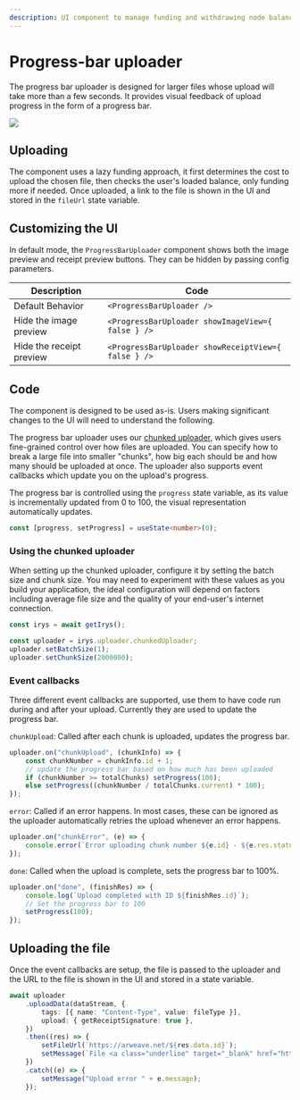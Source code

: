 ```yaml
---
description: UI component to manage funding and withdrawing node balances
---
```



# Progress-bar uploader

The progress bar uploader is designed for larger files whose upload will take more than a few seconds. It provides visual feedback of upload progress in the form of a progress bar.

<img
	className="border border-[#FEF4EE] rounded-xl mt-5 md:w-3/6 w-full"
	src="/img/provenance-toolkit/progress-bar-uploader2.png"
/>

## Uploading

The component uses a lazy funding approach, it first determines the cost to upload the chosen file, then checks the user's loaded balance, only funding more if needed. Once uploaded, a link to the file is shown in the UI and stored in the `fileUrl` state variable.

## Customizing the UI

In default mode, the `ProgressBarUploader` component shows both the image preview and receipt preview buttons. They can be hidden by passing config parameters.

| Description              | Code                                                |
| ------------------------ | --------------------------------------------------- |
| Default Behavior         | `<ProgressBarUploader />`                           |
| Hide the image preview   | `<ProgressBarUploader showImageView={ false } />`   |
| Hide the receipt preview | `<ProgressBarUploader showReceiptView={ false } />` |

## Code

The component is designed to be used as-is. Users making significant changes to the UI will need to understand the following.

The progress bar uploader uses our [chunked uploader](/developer-docs/sdk/chunked-uploader), which gives users fine-grained control over how files are uploaded. You can specify how to break a large file into smaller "chunks", how big each should be and how many should be uploaded at once. The uploader also supports event callbacks which update you on the upload's progress.

The progress bar is controlled using the `progress` state variable, as its value is incrementally updated from 0 to 100, the visual representation automatically updates.

```ts filename="components/ProgressBarUploader.tsx"
const [progress, setProgress] = useState<number>(0);
```

### Using the chunked uploader

When setting up the chunked uploader, configure it by setting the batch size and chunk size. You may need to experiment with these values as you build your application, the ideal configuration will depend on factors including average file size and the quality of your end-user's internet connection.

```ts filename="components/ProgressBarUploader.tsx"
const irys = await getIrys();

const uploader = irys.uploader.chunkedUploader;
uploader.setBatchSize(1);
uploader.setChunkSize(2000000);
```

### Event callbacks

Three different event callbacks are supported, use them to have code run during and after your upload. Currently they are used to update the progress bar.

`chunkUpload`: Called after each chunk is uploaded, updates the progress bar.

```ts filename="components/ProgressBarUploader.tsx"
uploader.on("chunkUpload", (chunkInfo) => {
	const chunkNumber = chunkInfo.id + 1;
	// update the progress bar based on how much has been uploaded
	if (chunkNumber >= totalChunks) setProgress(100);
	else setProgress((chunkNumber / totalChunks.current) * 100);
});
```

`error`: Called if an error happens. In most cases, these can be ignored as the uploader automatically retries the upload whenever an error happens.

```ts filename="components/ProgressBarUploader.tsx"
uploader.on("chunkError", (e) => {
	console.error(`Error uploading chunk number ${e.id} - ${e.res.statusText}`);
});
```

`done`: Called when the upload is complete, sets the progress bar to 100%.

```ts filename="components/ProgressBarUploader.tsx"
uploader.on("done", (finishRes) => {
	console.log(`Upload completed with ID ${finishRes.id}`);
	// Set the progress bar to 100
	setProgress(100);
});
```

## Uploading the file

Once the event callbacks are setup, the file is passed to the uploader and the URL to the file is shown in the UI and stored in a state variable.

```ts filename="components/ProgressBarUploader.tsx"
await uploader
	.uploadData(dataStream, {
		tags: [{ name: "Content-Type", value: fileType }],
		upload: { getReceiptSignature: true },
	})
	.then((res) => {
		setFileUrl(`https://arweave.net/${res.data.id}`);
		setMessage(`File <a class="underline" target="_blank" href="https://arweave.net/${res.data.id}">uploaded</a>`);
	})
	.catch((e) => {
		setMessage("Upload error " + e.message);
	});
```
